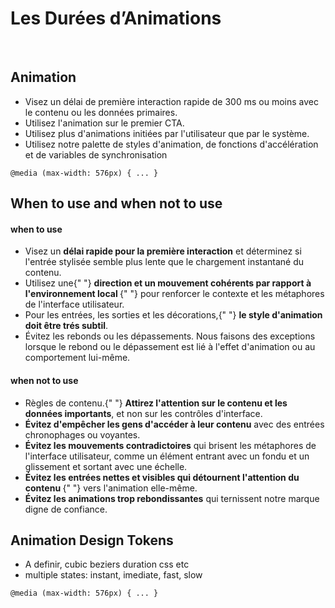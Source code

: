 
<Meta title="Design Tokens/Animations" />

# Les Durées d’Animations

<br />

## Animation

- Visez un délai de première interaction rapide de 300 ms ou moins avec le contenu ou les données primaires.
- Utilisez l'animation sur le premier CTA.
- Utilisez plus d'animations initiées par l'utilisateur que par le système.
- Utilisez notre palette de styles d'animation, de fonctions d'accélération et de variables de synchronisation

`@media (max-width: 576px) { ... }`

## When to use and when not to use

<div class="two-columns">
  <div>
    <h4 class="text-green">when to use</h4>
    <ul>
      <li>
        Visez un <b>délai rapide pour la première interaction</b> et déterminez
        si l'entrée stylisée semble plus lente que le chargement instantané du
        contenu.
      </li>
      <li>
        Utilisez une{" "}
        <b>
          direction et un mouvement cohérents par rapport à l'environnement
          local
        </b>{" "}
        pour renforcer le contexte et les métaphores de l'interface utilisateur.
      </li>
      <li>
        Pour les entrées, les sorties et les décorations,{" "}
        <b>le style d'animation doit être trés subtil</b>.
      </li>
      <li>
        Évitez les rebonds ou les dépassements. Nous faisons des exceptions
        lorsque le rebond ou le dépassement est lié à l'effet d'animation ou au
        comportement lui-même.
      </li>
    </ul>
  </div>
  <div>
    <h4 class="text-red">when not to use</h4>
    <ul>
      <li>
        Règles de contenu.{" "}
        <b>Attirez l'attention sur le contenu et les données importants</b>, et
        non sur les contrôles d'interface.
      </li>
      <li>
        <b>Évitez d'empêcher les gens d'accéder à leur contenu</b> avec des
        entrées chronophages ou voyantes.
      </li>
      <li>
        <b>Évitez les mouvements contradictoires</b> qui brisent les métaphores
        de l'interface utilisateur, comme un élément entrant avec un fondu et un
        glissement et sortant avec une échelle.
      </li>
      <li>
        <b>
          Évitez les entrées nettes et visibles qui détournent l'attention du
          contenu
        </b>{" "}
        vers l'animation elle-même.
      </li>
      <li>
        <b>Évitez les animations trop rebondissantes</b> qui ternissent notre
        marque digne de confiance.
      </li>
    </ul>
  </div>
</div>

## Animation Design Tokens

- A definir, cubic beziers duration css etc
- multiple states: instant, imediate, fast, slow

`@media (max-width: 576px) { ... }`
